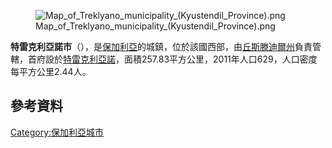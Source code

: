 [[Image:Map_of_Treklyano_municipality_(Kyustendil_Province).png|thumb]]

'''特雷克利亞諾市'''（{{lang-bg|Трекляно}}），是[[保加利亞|保加利亞]]的城鎮，位於該國西部，由[[丘斯滕迪爾州|丘斯滕迪爾州]]負責管轄，首府設於[[特雷克利亞諾|特雷克利亞諾]]，面積257.83平方公里，2011年人口629，人口密度每平方公里2.44人。

{{Coord|42|33|N|22|36|E|display=title}}

==參考資料==
{{URL|http://www.trekliano.eu/}}

{{Bulgaria-geo-stub}}
[[Category:保加利亞城市|Category:保加利亞城市]]